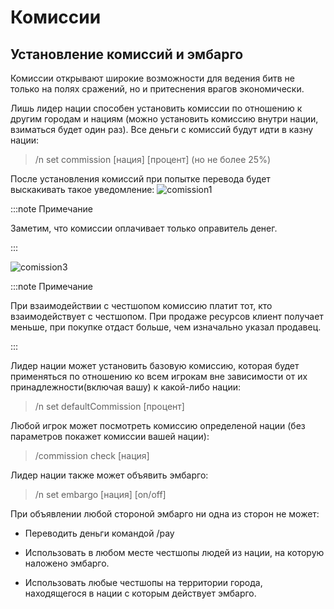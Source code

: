 # Комиссии

## Установление комиссий и эмбарго
 
 Комиссии открывают широкие возможности для ведения битв не только на полях сражений, но и притеснения врагов экономически.
 
 Лишь лидер нации способен установить комиссии по отношению к другим городам и нациям (можно установить комиссию внутри нации, взиматься будет один раз). Все деньги с комиссий будут идти в казну нации:
 >/n set commission [нация] [процент] (но не более 25%)
 
После установления комиссий при попытке перевода будет выскакивать такое уведомление:
![comission1](/economy/comission1.png)

:::note Примечание

Заметим, что комиссии оплачивает только оправитель денег.

:::


![comission3](/economy/comission3.png)

:::note Примечание

При взаимодействии с честшопом комиссию платит тот, кто взаимодействует с честшопом. При продаже ресурсов клиент получает меньше, при покупке отдаст больше, чем изначально указал продавец. 

:::

Лидер нации может установить базовую комиссию, которая будет применяться по отношению ко всем игрокам вне зависимости от их принадлежности(включая вашу) к какой-либо нации:
 
 >/n set defaultCommission [процент] 
 
Любой игрок может посмотреть комиссию определеной нации (без параметров покажет комиссии вашей нации):

>/commission check [нация] 

Лидер нации также может объявить эмбарго:

>/n set embargo [нация] [on/off]
 
 При объявлении любой стороной эмбарго ни одна из сторон не может:
-   Переводить деньги командой /pay
    
-   Использовать в любом месте честшопы людей из нации, на которую наложено эмбарго.
    
-   Использовать любые честшопы на территории города, находящегося в нации с которым действует эмбарго.